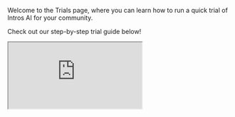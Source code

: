 

Welcome to the Trials page, where you can learn how to run a quick trial of Intros AI for your community. 

Check out our step-by-step trial guide below!

<iframe
  src="https://capture.navattic.com/cm1jm2k60000003jvd8zm5pwh?hideMobileAlert=true&scale=1"
  style={{ border: "none", width: "100%", height: "546px" }}
  allow="fullscreen" 
  id="navattic-embed"
/>

<Steps>
  <Step title="Create Admin Account & Setup Intros Club">
   For steps on creating an account, head to the [Introduction](https://docs.intros.ai/getting-started/introduction) section if you have not already done so. 

  Once you've created a new Intros Club, go to "[Club Settings](https://docs.intros.ai/getting-started/club-settings)" to begin customizing your time zone, email button colors, and more!

  Follow the process outlined in the "Get Started" flow on the "[Dashboard](https://docs.intros.ai/getting-started/dashboard)" as well as in the trial guide demo above.
    </Step>
  <Step title="Customize Member Profile, Onboarding and Feedback Forms">
  Now that we've created and white-labeled our Intros Club, we can add in custom questions to our onboarding form by heading to "[Member Profile](https://docs.intros.ai/getting-started/member-profile)", as well as further customize the onboarding and feedback forms in the "[Customization](https://docs.intros.ai/getting-started/customization)" tab.
  </Step>
  <Step title="Add Trial Members">
  When the above is complete, we can add ~10 trusted members of our community for the trial run. Head to "[Members](https://docs.intros.ai/getting-started/members)" and select "Add Members." 
    
    Again, for the sake of simplicity, let's select the "Onboarding Form Link" to copy it to our clipboard. Now, we can directly share this link to the ~10 people we'd like to include in our trial and they'll be automatically added to our Intros Club upon completion of the form.
    </Step>
  <Step title="Explore the Directory & AI Search">
   Take some time to familiarize yourself with the member's experience of both the "[Directory](https://docs.intros.ai/getting-started/directory)" and "[AI Search](https://docs.intros.ai/getting-started/AI-search)", and determine if you'd like to enable these features for your community. If so, encourage your members to try them out!
  </Step>
  <Step title="Schedule Intro Round">
   Head to "[Intro Rounds](https://docs.intros.ai/getting-started/intro-rounds)" and select "Schedule Intro Round". For this trial, let's select the "opt-in" flow and send invitations one day before introductions. 

   Customize your emails within the Intro Rounds flow or on the "[Channels](https://docs.intros.ai/getting-started/channels)" tab.
  </Step>
  <Step title="Use Insights & Reports">
    Use "[Insights](https://docs.intros.ai/getting-started/insights)" & "[Reports](https://docs.intros.ai/getting-started/reports)" to track engagement and feedback as well as download data from members to determine how the trial went. 
  </Step>
</Steps>

### **Trials FAQs**

- **Question:** "How long is a typical trial period?"
    - **Answer:** "For Pro or Enterprise plans, trials usually last anywhere from 2 weeks to 1 month and include 2 Intro Rounds."
- **Question:** "Can I extend my trial period?"
    - **Answer:** "Yes, we can be flexible with trial periods. We typically run a trial until at least 2 Intro Rounds have been completed, and then transition to a subscription tier."
- **Question:** "What features are included in the trial?"
    - **Answer:** "This depends on the tier you're exploring. The key differences across tiers include the number of members, admin accounts, customization level, data integrations, reports, and support level. You can find out more about differences between the tiers on our [Pricing](https://www.intros.ai/pricing) page."
- **Question:** “Is the trial period self-serve or is there additional support included?”
    - **Answer:** “We currently offer a self-serve model. However, we also provide various helpful resources, and are always available to help as needed so you can have a successful trial.”